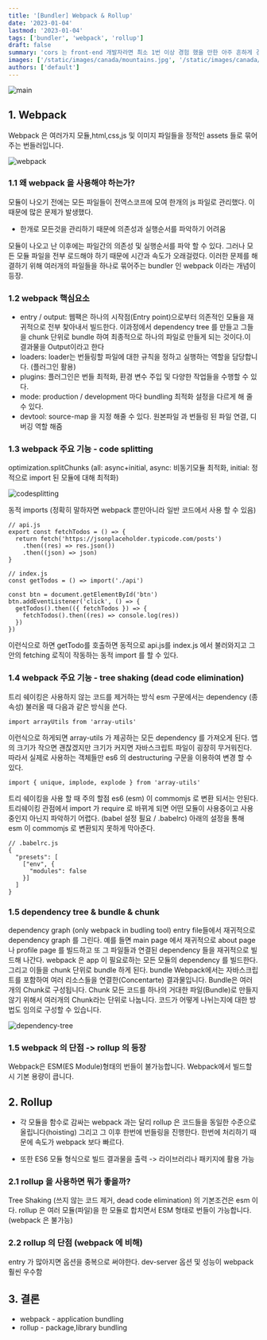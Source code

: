 ```yaml
---
title: '[Bundler] Webpack & Rollup'
date: '2023-01-04'
lastmod: '2023-01-04'
tags: ['bundler', 'webpack', 'rollup']
draft: false
summary: 'cors 는 front-end 개발자라면 최소 1번 이상 경험 했을 만한 아주 흔하게 경험 할 수 있는 이슈 중에 하나 입니다. 과거에 초짜 시절에 친구들과 협업하면서 미리 개발해 놓은 api 로 부터 데이터를 받아 랜더링 하는 작업에서 처음 cors 를 경험 헀을 때의 기억을 되살리면서 포스팅을 작성해보았습니다.'
images: ['/static/images/canada/mountains.jpg', '/static/images/canada/toronto.jpg']
authors: ['default']
---
```


![main](/static/webpack-rollup/cover.jpg)

## 1. Webpack

Webpack 은 여러가지 모듈,html,css,js 및 이미지 파일들을 정적인 assets 들로 묶어주는 번들러입니다.

![webpack](/static/webpack-rollup/webpack.png)

### 1.1 왜 webpack 을 사용해야 하는가?

모듈이 나오기 전에는 모든 파일들이 전역스코프에 모여 한개의 js 파일로 관리했다. 이 때문에 많은 문제가 발생했다.

- 한개로 모든것을 관리하기 때문에 의존성과 실행순서를 파악하기 어려움

모듈이 나오고 난 이후에는 파일간의 의존성 및 실행순서를 파악 할 수 있다. 그러나 모든 모듈 파일을 전부 로드해야 하기 때문에 시간과 속도가 오래걸렸다. 이러한 문제를 해결하기 위해 여러개의 파일들을 하나로 묶어주는 bundler 인 webpack 이라는 개념이 등장.

### 1.2 webpack 핵심요소

- entry / output: 웹팩은 하나의 시작점(Entry point)으로부터 의존적인 모듈을 재귀적으로 전부 찾아내서 빌드한다. 이과정에서 dependency tree 를 만들고 그들을 chunk 단위로 bundle 하여 최종적으로 하나의 파일로 만들게 되는 것이다.이 결과물을 Output이라고 한다
- loaders: loader는 번들링할 파일에 대한 규칙을 정하고 실행하는 역할을 담당합니다. (플러그인 활용)
- plugins: 플러그인은 번들 최적화, 환경 변수 주입 및 다양한 작업들을 수행할 수 있다.
- mode: production / development 마다 bundling 최적화 설정을 다르게 해 줄 수 있다.
- devtool: source-map 을 지정 해줄 수 있다. 원본파일 과 번들링 된 파일 연결, 디버깅 역할 해줌

### 1.3 webpack 주요 기능 - code splitting

optimization.splitChunks (all: async+initial, async: 비동기모듈 최적화, initial: 정적으로 import 된 모듈에 대해 최적화)

![codesplitting](/static/webpack-rollup/codesplitting.png)

동적 imports (정확히 말하자면 webpack 뿐만아니라 일반 코드에서 사용 할 수 있음)

```tsx
// api.js
export const fetchTodos = () => {
  return fetch('https://jsonplaceholder.typicode.com/posts')
    .then((res) => res.json())
    .then((json) => json)
}

// index.js
const getTodos = () => import('./api')

const btn = document.getElementById('btn')
btn.addEventListener('click', () => {
  getTodos().then(({ fetchTodos }) => {
    fetchTodos().then((res) => console.log(res))
  })
})
```

이런식으로 하면 getTodo를 호출하면 동적으로 api.js를 index.js 에서 불러와지고 그안의 fetching 로직이 작동하는 동적 import 를 할 수 있다.

### 1.4 webpack 주요 기능 - tree shaking (dead code elimination)

트리 쉐이킹은 사용하지 않는 코드를 제거하는 방식
esm 구문에서는 dependency (종속성) 불러올 때 다음과 같은 방식을 쓴다.

```tsx
import arrayUtils from 'array-utils'
```

이런식으로 하게되면 array-utils 가 제공하는 모든 dependency 를 가져오게 된다. 앱의 크기가 작으면 괜찮겠지만 크기가 커지면 자바스크립트 파일이 굉장히 무거워진다. 따라서 실제로 사용하는 객체들만 es6 의 destructuring 구문을 이용하여 변경 할 수 있다.

```tsx
import { unique, implode, explode } from 'array-utils'
```

트리 쉐이킹을 사용 할 때 주의 할점
es6 (esm) 이 commomjs 로 변환 되서는 안된다.
트리쉐이킹 관점에서 import 가 require 로 바뀌게 되면 어떤 모듈이 사용중이고 사용중인지 아닌지 파악하기 어렵다. (babel 설정 필요 / .babelrc) 아래의 설정을 통해 esm 이 commomjs 로 변환되지 못하게 막아준다.

```tsx
// .babelrc.js
{
  "presets": [
    ["env", {
      "modules": false
    }]
  ]
}
```

### 1.5 dependency tree & bundle & chunk

dependency graph (only webpack in budling tool)
entry file들에서 재귀적으로 dependency graph 를 그린다. 예를 들면 main page 에서 재귀적으로 about page 나 profile page 를 빌드하고 또 그 파일들과 연결된 dependency 들을 재귀적으로 빌드해 나간다.
webpack 은 app 이 필요로하는 모든 모듈의 dependency 를 빌드한다. 그리고 이들을 chunk 단위로 bundle 하게 된다.
bundle
Webpack에서는 자바스크립트를 포함하여 여러 리소스들을 연결한(Concentarte) 결과물입니다. Bundle은 여러 개의 Chunk로 구성됩니다.
Chunk
모든 코드를 하나의 거대한 파일(Bundle)로 만들지 않기 위해서 여러개의 Chunk라는 단위로 나눕니다. 코드가 어떻게 나뉘는지에 대한 방법도 임의로 구성할 수 있습니다.

![dependency-tree](/static/webpack-rollup/dependency-tree.png)

### 1.5 webpack 의 단점 -> rollup 의 등장

Webpack은 ESM(ES Module)형태의 번들이 불가능합니다.
Webpack에서 빌드할 시 기본 용량이 큽니다.

## 2. Rollup

- 각 모듈을 함수로 감싸는 webpack 과는 달리 rollup 은 코드들을 동일한 수준으로 올립니다(hoisting) 그리고 그 이후 한번에 번들링을 진행한다. 한번에 처리하기 때문에 속도가 webpack 보다 빠르다.

- 또한 ES6 모듈 형식으로 빌드 결과물을 출력 -> 라이브러리나 패키지에 활용 가능

### 2.1 rollup 을 사용하면 뭐가 좋을까?

Tree Shaking (쓰지 않는 코드 제거, dead code elimination) 의 기본조건은 esm 이다. rollup 은 여러 모듈(파일)을 한 모듈로 합치면서 ESM 형태로 번들이 가능합니다. (webpack 은 불가능)

### 2.2 rollup 의 단점 (webpack 에 비해)

entry 가 많아지면 옵션을 중복으로 써야한다.
dev-server 옵션 및 성능이 webpack 훨씬 우수함

## 3. 결론

- webpack - application bundling
- rollup - package,library bundling
